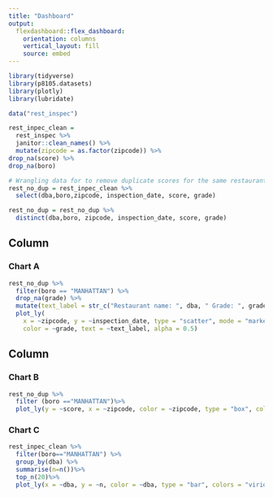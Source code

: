 ```yaml
---
title: "Dashboard"
output: 
  flexdashboard::flex_dashboard:
    orientation: columns
    vertical_layout: fill
    source: embed
---
```


```r
library(tidyverse)
library(p8105.datasets)
library(plotly)
library(lubridate)

```
```r
data("rest_inspec")

rest_inpec_clean = 
  rest_inspec %>% 
  janitor::clean_names() %>%
  mutate(zipcode = as.factor(zipcode)) %>%
drop_na(score) %>%
drop_na(boro)
```



```r
# Wrangling data for to remove duplicate scores for the same restaurant for the same inspection date:
rest_no_dup = rest_inpec_clean %>%
  select(dba,boro,zipcode, inspection_date, score, grade)

rest_no_dup = rest_no_dup %>% 
  distinct(dba,boro, zipcode, inspection_date, score, grade)
```

Column {data-width=650}
-----------------------------------------------------------------------

### Chart A

```r
rest_no_dup %>%
  filter(boro == "MANHATTAN") %>%
  drop_na(grade) %>%
  mutate(text_label = str_c("Restaurant name: ", dba, " Grade: ", grade)) %>% 
  plot_ly(
    x = ~zipcode, y = ~inspection_date, type = "scatter", mode = "markers",
    color = ~grade, text = ~text_label, alpha = 0.5)

```

Column {data-width=750}
-----------------------------------------------------------------------

### Chart B

```r
rest_no_dup %>%
  filter (boro =="MANHATTAN")%>%
  plot_ly(y = ~score, x = ~zipcode, color = ~zipcode, type = "box", colors = "viridis")
```

### Chart C

```r
rest_inpec_clean %>%
  filter(boro=="MANHATTAN") %>%
  group_by(dba) %>%
  summarise(n=n())%>%
  top_n(20)%>%
  plot_ly(x = ~dba, y = ~n, color = ~dba, type = "bar", colors = "viridis")
```

